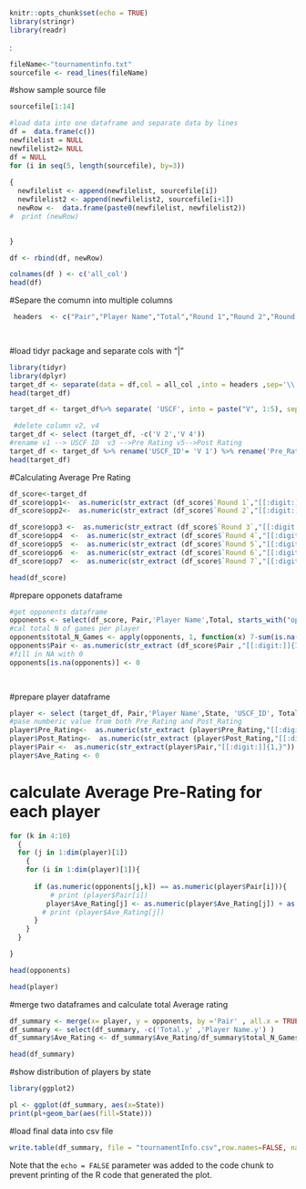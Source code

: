 

```{r setup, include=FALSE}
knitr::opts_chunk$set(echo = TRUE)
library(stringr)
library(readr)
```
 :

```{r }
fileName<-"tournamentinfo.txt"
sourcefile <- read_lines(fileName)
```

#show sample source file 

```{r}
sourcefile[1:14]
```

 

```{r}
#load data into one dataframe and separate data by lines
df =  data.frame(c())
newfilelist = NULL
newfilelist2= NULL
df = NULL
for (i in seq(5, length(sourcefile), by=3))
  
{
  newfilelist <- append(newfilelist, sourcefile[i])
  newfilelist2 <- append(newfilelist2, sourcefile[i+1])
  newRow <-  data.frame(paste0(newfilelist, newfilelist2))
#  print (newRow)

  
}

df <- rbind(df, newRow)
```


```{r}
 
colnames(df ) <- c('all_col')
head(df)
```

#Separe the comumn into multiple columns 
```{r}
 headers  <- c("Pair","Player Name","Total","Round 1","Round 2","Round 3", "Round 4","Round 5","Round 6","Round 7","State","USCF","Pts","1","2","3","4","5","6","7","Ave_Rating")

 
```

#load tidyr package and separate cols with "|"

```{r}
library(tidyr)
library(dplyr)
target_df <- separate(data = df,col = all_col ,into = headers ,sep='\\|' )
head(target_df)
```



```{r}
target_df <- target_df%>% separate( 'USCF', into = paste("V", 1:5), sep = '[[:punct:]->]')  

```



```{r}
 #delete column v2, v4
target_df <- select (target_df, -c('V 2','V 4'))
#rename v1 --> USCF ID  v3 -->Pre Rating v5-->Post Rating
target_df <- target_df %>% rename('USCF_ID'= 'V 1') %>% rename('Pre_Rating'= 'V 3') %>%rename('Post_Rating'= 'V 5')
head(target_df)
```
#Calculating Average Pre Rating
 


```{r}
df_score<-target_df 
df_score$opp1<-  as.numeric(str_extract (df_score$`Round 1`,"[[:digit:]]{1,}"))
df_score$opp2<-  as.numeric(str_extract (df_score$`Round 2`,"[[:digit:]]{1,}"))

df_score$opp3 <-  as.numeric(str_extract (df_score$`Round 3`,"[[:digit:]]{1,}"))
df_score$opp4  <-  as.numeric(str_extract (df_score$`Round 4`,"[[:digit:]]{1,}"))
df_score$opp5  <-  as.numeric(str_extract (df_score$`Round 5`,"[[:digit:]]{1,}"))
df_score$opp6  <-  as.numeric(str_extract (df_score$`Round 6`,"[[:digit:]]{1,}"))
df_score$opp7  <-  as.numeric(str_extract (df_score$`Round 7`,"[[:digit:]]{1,}"))
```




```{r}
head(df_score)
```

#prepare opponets dataframe
```{r}
#get opponents dataframe 
opponents <- select(df_score, Pair,'Player Name',Total, starts_with("opp"))
#cal total N of games per player
opponents$total_N_Games <- apply(opponents, 1, function(x) 7-sum(is.na(x)))  
opponents$Pair <- as.numeric(str_extract (df_score$Pair ,"[[:digit:]]{1,}")) 
#fill in NA with 0
opponents[is.na(opponents)] <- 0

  
```

#prepare player dataframe 

```{r}
player <- select (target_df, Pair,'Player Name',State, 'USCF_ID', Total, 'Pre_Rating', 'Post_Rating' , 'Ave_Rating')
#pase numberic value from both Pre_Rating and Post_Rating 
player$Pre_Rating<-  as.numeric(str_extract (player$Pre_Rating,"[[:digit:]]{1,}"))
player$Post_Rating<-  as.numeric(str_extract (player$Post_Rating,"[[:digit:]]{1,}"))
player$Pair <-  as.numeric(str_extract(player$Pair,"[[:digit:]]{1,}"))
player$Ave_Rating <- 0
```



#  calculate Average Pre-Rating for each player
```{r}

for (k in 4:10)
  {
  for (j in 1:dim(player)[1])
    {
    for (i in 1:dim(player)[1]){
    
      if (as.numeric(opponents[j,k]) == as.numeric(player$Pair[i])){
          # print (player$Pair[i])
         player$Ave_Rating[j] <- as.numeric(player$Ave_Rating[j]) + as.numeric(player$Pre_Rating[i])
        # print (player$Ave_Rating[j])
      }
    }
  }

}
```


```{r}
head(opponents)
```



```{r}
head(player)
```


#merge two dataframes and calculate total Average rating 

```{r}
df_summary <- merge(x= player, y = opponents, by ='Pair' , all.x = TRUE)
df_summary <- select(df_summary, -c('Total.y' ,'Player Name.y') )
df_summary$Ave_Rating <- df_summary$Ave_Rating/df_summary$total_N_Games 

head(df_summary)
```

#show distribution of players by state

```{r}
library(ggplot2)


```

```{r}
pl <- ggplot(df_summary, aes(x=State))
print(pl+geom_bar(aes(fill=State)))
```



#load final data into csv file 


```{r}
write.table(df_summary, file = "tournamentInfo.csv",row.names=FALSE, na="",col.names=TRUE, sep=",")
```


Note that the `echo = FALSE` parameter was added to the code chunk to prevent printing of the R code that generated the plot.
